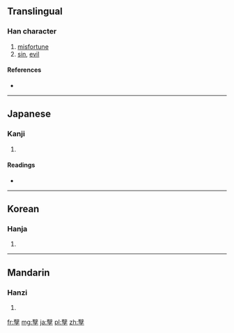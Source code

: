 {{also|孽}}
==Translingual==

===Han character===
{{Han char|rn=39|rad=子|as=16|sn=19|four=|canj=山十弓木 (UJND)}}

# [[misfortune]]
# [[sin]], [[evil]]

====References====
* {{Han ref|kx=0281.050|dkj=07046|dj=0551.050|hdz=21020.080|uh=5B7C|ud=23420}}

----

==Japanese==

===Kanji===
{{ja-kanji|grade=|rs=子16}}

# {{defn|lang=ja|sort=子16}}

====Readings====
* {{ja-readings|on=[[げつ]] (getsu), [[げち]] (gechi)|kun=[[わきばら]] (wakibara), [[ひこばえ]] (hikobae), [[わざはひ]] (wazahahi)}}

----

==Korean==

===Hanja===
{{ko-hanja|hangeul=얼|rv=eol|mr=ŏl}}

# {{defn|lang=ko|sort=子16}}

----

==Mandarin==

===Hanzi===
{{cmn-hanzi|pin=[[niè]] ([[nie4]])|wg=nieh<sup>4</sup>}}

# {{defn|lang=cmn|sort=子16}}

[[fr:孼]]
[[mg:孼]]
[[ja:孼]]
[[pl:孼]]
[[zh:孼]]